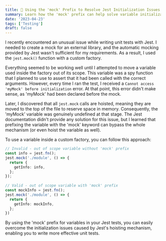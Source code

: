 ```yaml
---
title: 🔧 Using the 'mock' Prefix to Resolve Jest Initialization Issues
summary: Learn how the 'mock' prefix can help solve variable initialization challenges in Jest tests by bypassing hoisting issues within custom factory functions.
date: '2023-04-23'
tags: ['Testing']
draft: false
---
```


I recently encountered an unusual issue while writing unit tests with Jest. I needed to create a mock for an external library, and the automatic mocking provided by Jest wasn't sufficient for my requirements. As a result, I used the `jest.mock()` function with a custom factory.

Everything seemed to be working well until I attempted to move a variable used inside the factory out of its scope. This variable was a spy function that I planned to use to assert that it had been called with the correct arguments. However, every time I ran the test, I received a `Cannot access 'myMock' before initialization` error. At that point, this error didn't make sense, as 'myMock' had been declared before the mock.

Later, I discovered that all `jest.mock` calls are hoisted, meaning they are moved to the top of the file to reserve space in memory. Consequently, the 'myMock' variable was genuinely undefined at that stage. The Jest documentation didn't provide any solution for this issue, but I learned that prefixing the variable with the 'mock' keyword can bypass the whole mechanism (or even hoist the variable as well).

To use a variable inside a custom factory, you can follow this approach:

```typescript
// Invalid - out of scope variable without 'mock' prefix  
const info = jest.fn();  
jest.mock('./module', () => {  
  return {  
    getInfo: info,  
  };  
});  
  
// Valid - out of scope variable with 'mock' prefix  
const mockInfo = jest.fn();  
jest.mock('./module', () => {  
  return {  
    getInfo: mockInfo,  
  };  
})
```

By using the 'mock' prefix for variables in your Jest tests, you can easily overcome the initialization issues caused by Jest's hoisting mechanism, enabling you to write more effective unit tests.
